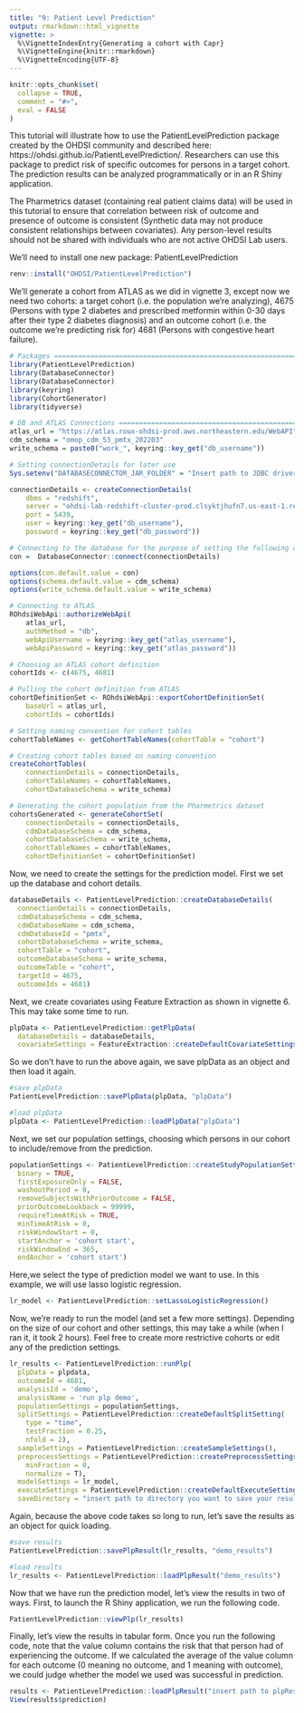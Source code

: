 ```yaml
---
title: "9: Patient Level Prediction"
output: rmarkdown::html_vignette
vignette: >
  %\VignetteIndexEntry{Generating a cohort with Capr}
  %\VignetteEngine{knitr::rmarkdown}
  %\VignetteEncoding{UTF-8}
---
```


```r
knitr::opts_chunk$set(
  collapse = TRUE,
  comment = "#>",
  eval = FALSE
)
```

This tutorial will illustrate how to use the PatientLevelPrediction package
created by the OHDSI community and described here: 
https://ohdsi.github.io/PatientLevelPrediction/. Researchers can use this
package to predict risk of specific outcomes for persons in a target cohort. The
prediction results can be analyzed programmatically or in an R Shiny application.

The Pharmetrics dataset (containing real patient claims data) will be used
in this tutorial to ensure that correlation between risk of outcome and presence
of outcome is consistent (Synthetic data may not produce consistent 
relationships between covariates). Any person-level results should not be shared 
with individuals who are not active OHDSI Lab users.

We'll need to install one new package: PatientLevelPrediction

```r
renv::install("OHDSI/PatientLevelPrediction")
```

We'll generate a cohort from ATLAS as we did in vignette 3, except now we need
two cohorts: a target cohort (i.e. the population we're analyzing), 4675 (Persons
with type 2 diabetes and prescribed metformin within 0-30 days after their type
2 diabetes diagnosis) and an outcome cohort (i.e. the outcome we're predicting 
risk for) 4681 (Persons with congestive heart failure).

```r
# Packages =====================================================================
library(PatientLevelPrediction)
library(DatabaseConnector)
library(DatabaseConnector)
library(keyring)
library(CohortGenerator)
library(tidyverse)

# DB and ATLAS Connections =====================================================
atlas_url = "https://atlas.roux-ohdsi-prod.aws.northeastern.edu/WebAPI"
cdm_schema = "omop_cdm_53_pmtx_202203"
write_schema = paste0("work_", keyring::key_get("db_username"))

# Setting connectionDetails for later use
Sys.setenv("DATABASECONNECTOR_JAR_FOLDER" = "Insert path to JDBC driver")

connectionDetails <- createConnectionDetails(
	dbms = "redshift",
	server = "ohdsi-lab-redshift-cluster-prod.clsyktjhufn7.us-east-1.redshift.amazonaws.com/ohdsi_lab",
	port = 5439,
	user = keyring::key_get("db_username"),
	password = keyring::key_get("db_password"))

# Connecting to the database for the purpose of setting the following options
con =  DatabaseConnector::connect(connectionDetails)

options(con.default.value = con)
options(schema.default.value = cdm_schema)
options(write_schema.default.value = write_schema)

# Connecting to ATLAS
ROhdsiWebApi::authorizeWebApi(
	atlas_url,
	authMethod = "db",
	webApiUsername = keyring::key_get("atlas_username"),
	webApiPassword = keyring::key_get("atlas_password"))

# Choosing an ATLAS cohort definition
cohortIds <- c(4675, 4681)

# Pulling the cohort definition from ATLAS
cohortDefinitionSet <- ROhdsiWebApi::exportCohortDefinitionSet(
	baseUrl = atlas_url,
	cohortIds = cohortIds)

# Setting naming convention for cohort tables
cohortTableNames <- getCohortTableNames(cohortTable = "cohort")

# Creating cohort tables based on naming convention
createCohortTables(
	connectionDetails = connectionDetails,
	cohortTableNames = cohortTableNames,
	cohortDatabaseSchema = write_schema)

# Generating the cohort population from the Pharmetrics dataset
cohortsGenerated <- generateCohortSet(
	connectionDetails = connectionDetails,
	cdmDatabaseSchema = cdm_schema,
	cohortDatabaseSchema = write_schema,
	cohortTableNames = cohortTableNames,
	cohortDefinitionSet = cohortDefinitionSet)
```

Now, we need to create the settings for the prediction model. First we set up 
the database and cohort details.

```r
databaseDetails <- PatientLevelPrediction::createDatabaseDetails(
  connectionDetails = connectionDetails,
  cdmDatabaseSchema = cdm_schema,
  cdmDatabaseName = cdm_schema,
  cdmDatabaseId = "pmtx",
  cohortDatabaseSchema = write_schema,
  cohortTable = "cohort",
  outcomeDatabaseSchema = write_schema,
  outcomeTable = "cohort",
  targetId = 4675,
  outcomeIds = 4681)
```

Next, we create covariates using Feature Extraction as shown in vignette 6. This
may take some time to run.

```r
plpData <- PatientLevelPrediction::getPlpData(
  databaseDetails = databaseDetails,
  covariateSettings = FeatureExtraction::createDefaultCovariateSettings())
```

So we don't have to run the above again, we save plpData as an object and then
load it again.

```r
#save plpData
PatientLevelPrediction::savePlpData(plpData, "plpData")

#load plpData
plpData <- PatientLevelPrediction::loadPlpData("plpData")
```

Next, we set our population settings, choosing which persons in our cohort to 
include/remove from the prediction.

```r
populationSettings <- PatientLevelPrediction::createStudyPopulationSettings(
  binary = TRUE,
  firstExposureOnly = FALSE,
  washoutPeriod = 0,
  removeSubjectsWithPriorOutcome = FALSE,
  priorOutcomeLookback = 99999,
  requireTimeAtRisk = TRUE,
  minTimeAtRisk = 0,
  riskWindowStart = 0,
  startAnchor = 'cohort start',
  riskWindowEnd = 365,
  endAnchor = 'cohort start')
```

Here,we select the type of prediction model we want to use. In this example, we
will use lasso logistic regression.

```r
lr_model <- PatientLevelPrediction::setLassoLogisticRegression()
```

Now, we're ready to run the model (and set a few more settings). Depending 
on the size of our cohort and other settings, this may take a while (when I ran 
it, it took 2 hours). Feel free to create more restrictive cohorts or edit any 
of the prediction settings.

```r
lr_results <- PatientLevelPrediction::runPlp( 
  plpData = plpdata, 
  outcomeId = 4681,
  analysisId = 'demo', 
  analysisName = 'run plp demo', 
  populationSettings = populationSettings, 
  splitSettings = PatientLevelPrediction::createDefaultSplitSetting(
    type = "time",
    testFraction = 0.25,
    nfold = 2), 
  sampleSettings = PatientLevelPrediction::createSampleSettings(),
  preprocessSettings = PatientLevelPrediction::createPreprocessSettings(
    minFraction = 0, 
    normalize = T), 
  modelSettings = lr_model, 
  executeSettings = PatientLevelPrediction::createDefaultExecuteSettings(), 
  saveDirectory = "insert path to directory you want to save your results to")
```

Again, because the above code takes so long to run, let's save the results as an
object for quick loading.

```r
#save results
PatientLevelPrediction::savePlpResult(lr_results, "demo_results")

#load results
lr_results <- PatientLevelPrediction::loadPlpResult("demo_results")
```

Now that we have run the prediction model, let's view the results in two of
ways. First, to launch the R Shiny application, we run the following code.

```r
PatientLevelPrediction::viewPlp(lr_results)
```

Finally, let's view the results in tabular form. Once you run the following code, 
note that the value column contains the risk that that person had of 
experiencing the outcome. If we calculated the average of the value column for 
each outcome (0 meaning no outcome, and 1 meaning with outcome), we could judge 
whether the model we used was successful in prediction.

```r
results <- PatientLevelPrediction::loadPlpResult("insert path to plpResult directory It should have saved within the directory you set above.")
View(results$prediction)
```
